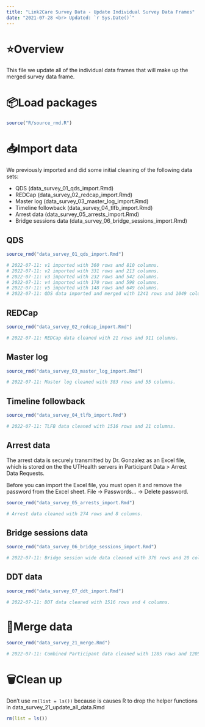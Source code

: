 ```yaml
---
title: "Link2Care Survey Data - Update Individual Survey Data Frames"
date: "2021-07-28 <br> Updated: `r Sys.Date()`"
---
```


# ⭐️Overview

This file we update all of the individual data frames that will make up the merged survey data frame. 


# 📦Load packages

```r
source("R/source_rmd.R")
```


# 📥Import data 

We previously imported and did some initial cleaning of the following data sets:

* QDS (data_survey_01_qds_import.Rmd)   
* REDCap (data_survey_02_redcap_import.Rmd)    
* Master log (data_survey_03_master_log_import.Rmd)   
* Timeline followback (data_survey_04_tlfb_import.Rmd)   
* Arrest data (data_survey_05_arrests_import.Rmd)   
* Bridge sessions data (data_survey_06_bridge_sessions_import.Rmd) 

## QDS

```r
source_rmd("data_survey_01_qds_import.Rmd")

# 2022-07-11: v1 imported with 360 rows and 810 columns.
# 2022-07-11: v2 imported with 331 rows and 213 columns.
# 2022-07-11: v3 imported with 232 rows and 542 columns.
# 2022-07-11: v4 imported with 170 rows and 598 columns.
# 2022-07-11: v5 imported with 148 rows and 649 columns.
# 2022-07-11: QDS data imported and merged with 1241 rows and 1049 columns.
```

## REDCap

```r
source_rmd("data_survey_02_redcap_import.Rmd")

# 2022-07-11: REDCap data cleaned with 21 rows and 911 columns.
```

## Master log 

```r
source_rmd("data_survey_03_master_log_import.Rmd")

# 2022-07-11: Master log cleaned with 383 rows and 55 columns.
```

## Timeline followback 

```r
source_rmd("data_survey_04_tlfb_import.Rmd")

# 2022-07-11: TLFB data cleaned with 1516 rows and 21 columns.
```

## Arrest data

The arrest data is securely transmitted by Dr. Gonzalez as an Excel file, which is stored on the the UTHealth servers in Participant Data > Arrest Data Requests.

Before you can import the Excel file, you must open it and remove the password from the Excel sheet. File -> Passwords... -> Delete password.   

```r
source_rmd("data_survey_05_arrests_import.Rmd")

# Arrest data cleaned with 274 rows and 8 columns.
```

## Bridge sessions data

```r
source_rmd("data_survey_06_bridge_sessions_import.Rmd")

# 2022-07-11: Bridge session wide data cleaned with 376 rows and 20 columns.
```

## DDT data

```r
source_rmd("data_survey_07_ddt_import.Rmd")

# 2022-07-11: DDT data cleaned with 1516 rows and 4 columns.
```


# 🔄Merge data 

```r
source_rmd("data_survey_21_merge.Rmd")

# 2022-07-11: Combined Participant data cleaned with 1285 rows and 1205 columns.
```


# 🗑Clean up

Don't use `rm(list = ls())` because is causes R to drop the helper functions in data_survey_21_update_all_data.Rmd

```r
rm(list = ls())
```
